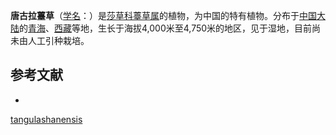 {{Speciesbox
| name = 唐古拉薹草
| status = 
| status_system = 
| image =
| genus = Carex
| species = tangulashanensis
| authority = Y. C. Yang
}}

'''唐古拉薹草'''（[[学名|学名]]：{{lang|la|''Carex tangulashanensis''}}）是[[莎草科|莎草科]][[薹草属|薹草属]]的植物，为中国的特有植物。分布于[[中国大陆|中国大陆]]的[[青海|青海]]、[[西藏|西藏]]等地，生长于海拔4,000米至4,750米的地区，见于湿地，目前尚未由人工引种栽培。

== 参考文献 ==
<div class="references-small">
* {{cite web| url =http://www.bioinfo.cn/db05/KmzwSpecies.php?action=view&id=6809| title =唐古拉薹草| work =《中国高等植物数据库全库》| publisher =中国科学院微生物研究所| author =昆明植物研究所| accessdate =2009-02-24| deadurl =yes| archiveurl =https://web.archive.org/web/20160305071443/http://www.bioinfo.cn/db05/KmzwSpecies.php?action=view&id=6809| archivedate =2016-03-05}}
</div>
{{Taxonbar|from=Q10922588}}

{{DEFAULTSORT:Carex tangulashanensis}}
[[Category:薹草属|tangulashanensis]]


{{Carex-stub}}